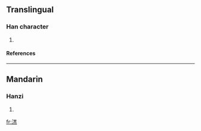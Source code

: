 ==Translingual==
===Han character===
{{Han char|rn=85|rad=水|as=10|sn=13|four=3813<sub>1</sub>|canj=水廿土火 (ETGF)}}
# {{defn|Han|sort=水10}}
====References====
{{Han ref|kx=0639.200|dkj=17930|dj=1046.120|hdz=31707.030|uh=6E94|ud=28308|bh=DE4A|bd=56906}}

----
==Mandarin==
===Hanzi===
{{cmn-hanzi|pin=[[kài]] ([[kai4]]), [[yǎo]] ([[yao3]])|wg=k'ai<sup>4</sup>, yao<sup>3</sup>}}
# {{defn|Mandarin}}

[[fr:溔]]